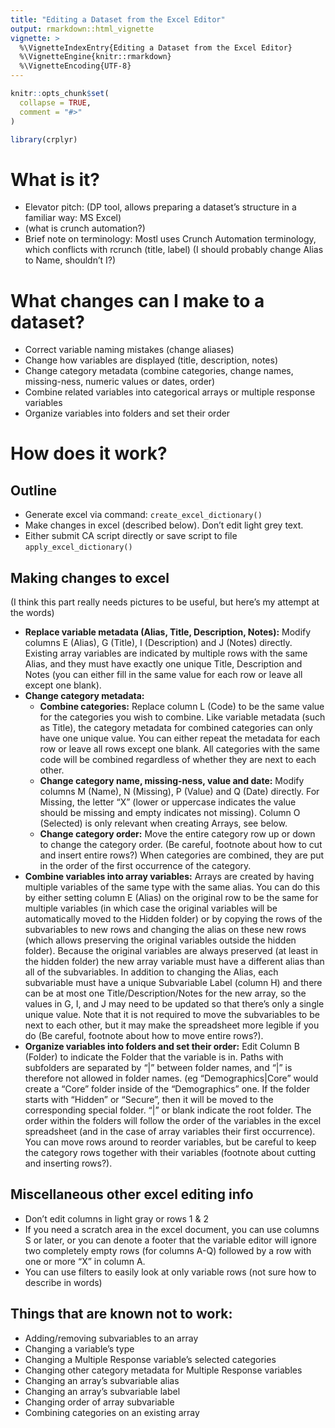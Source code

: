 ```yaml
---
title: "Editing a Dataset from the Excel Editor"
output: rmarkdown::html_vignette
vignette: >
  %\VignetteIndexEntry{Editing a Dataset from the Excel Editor}
  %\VignetteEngine{knitr::rmarkdown}
  %\VignetteEncoding{UTF-8}
---
```


```r
knitr::opts_chunk$set(
  collapse = TRUE,
  comment = "#>"
)
```

```r
library(crplyr)
```

# What is it?
- Elevator pitch: (DP tool, allows preparing a dataset's structure in a familiar way: MS Excel)
- (what is crunch automation?)
- Brief note on terminology: Mostl uses Crunch Automation terminology, which conflicts with rcrunch (title, label)
  (I should probably change Alias to Name, shouldn't I?)

# What changes can I make to a dataset?
- Correct variable naming mistakes (change aliases)
- Change how variables are displayed (title, description, notes)
- Change category metadata (combine categories, change names, missing-ness, numeric values or dates, order)
- Combine related variables into categorical arrays or multiple response variables
- Organize variables into folders and set their order

# How does it work?
## Outline
- Generate excel via command: `create_excel_dictionary()`
- Make changes in excel (described below). Don't edit light grey text.
- Either submit CA script directly or save script to file `apply_excel_dictionary()`

## Making changes to excel

(I think this part really needs pictures to be useful, but here's my attempt at the words)

- **Replace variable metadata (Alias, Title, Description, Notes):** Modify columns E (Alias), G 
  (Title), I (Description) and J (Notes) directly. Existing array variables are indicated by 
  multiple rows with the same Alias, and they must have exactly one unique Title, Description
  and Notes (you can either fill in the same value for each row or leave all except one blank).
- **Change category metadata:**
  - **Combine categories:** Replace column L (Code) to be the same value for the categories you
    wish to combine. Like variable metadata (such as Title), the category metadata for combined
    categories can only have one unique value. You can either repeat the metadata for each row
    or leave all rows except one blank. All categories with the same code will be combined
    regardless of whether they are next to each other.
  - **Change category name, missing-ness, value and date:** Modify columns M (Name), N (Missing),
    P (Value) and Q (Date) directly. For Missing, the letter "X" (lower or uppercase indicates
    the value should be missing and empty indicates not missing). Column O (Selected) is only
    relevant when creating Arrays, see below.
  - **Change category order:** Move the entire category row up or down to change the category
    order. (Be careful, footnote about how to cut and insert entire rows?) When categories
    are combined, they are put in the order of the first occurrence of the category.
- **Combine variables into array variables:** Arrays are created by having multiple variables 
  of the same type with the same alias. You can do this by either setting column E (Alias) 
  on the original row to be the same for multiple variables (in which case the original variables
  will be automatically moved to the Hidden folder) or by copying the rows of the subvariables
  to new rows and changing the alias on these new rows (which allows preserving the original 
  variables outside the hidden folder). Because the original variables are always preserved
  (at least in the hidden folder) the new array variable must have a different alias than all 
  of the subvariables. In addition to changing the Alias, each subvariable
  must have a unique Subvariable Label (column H) and there can be at most one 
  Title/Description/Notes for the new array, so the values in G, I, and J may need to be updated
  so that there's only a single unique value. Note that it is not required to move the subvariables
  to be next to each other, but it may make the spreadsheet more legible if you do (Be careful, 
  footnote about how to move entire rows?).
- **Organize variables into folders and set their order:** Edit Column B (Folder) to indicate 
  the Folder that the variable is in. Paths with subfolders are separated by "|" between folder names, and "|" is therefore not allowed in folder names.
  (eg "Demographics|Core" would create a "Core" folder inside of the "Demographics" one.
  If the folder starts with "Hidden" or "Secure", then it will be moved to the corresponding 
  special folder. "|" or blank indicate the root folder. The order within the folders will follow
  the order of the variables in the excel spreadsheet (and in the case of array variables their
  first occurrence). You can move rows around to reorder variables, but be careful to keep the 
  category rows together with their variables (footnote about cutting and inserting rows?).

## Miscellaneous other excel editing info
- Don't edit columns in light gray or rows 1 & 2
- If you need a scratch area in the excel document, you can use columns S or later,
  or you can denote a footer that the variable editor will ignore two completely empty rows 
  (for columns A-Q) followed by a row with one or more "X" in column A.
- You can use filters to easily look at only variable rows (not sure how to describe in words)

## Things that are known not to work:
- Adding/removing subvariables to an array
- Changing a variable's type
- Changing a Multiple Response variable's selected categories
- Changing other category metadata for Multiple Response variables
- Changing an array's subvariable alias
- Changing an array's subvariable label
- Changing order of array subvariable
- Combining categories on an existing array
